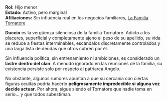 **Rol:** Hijo menor  
**Estado:** Activo, pero marginal  
**Afiliaciones:** Sin influencia real en los negocios familiares, [La Familia Tornatore](La%20Familia%20Tornatore.md)

**Duccio** es la vergüenza silenciosa de la familia Tornatore. Adicto a los placeres, superficial y completamente ajeno al peso de su apellido, su vida se reduce a fiestas interminables, escándalos discretamente controlados y una larga lista de deudas que otros cubren por él.

Sin influencia política, sin entrenamiento ni ambiciones, es considerado un **lastre dentro del clan**. A menudo ignorado en las reuniones de la familia, su existencia persiste solo por respeto al patriarca Angelo.

No obstante, algunos rumores apuntan a que su cercanía con ciertas figuras ocultas podría hacerlo **peligrosamente impredecible si alguna vez decide actuar**. Por ahora, sigue siendo el Tornatore que nadie toma en serio… y que todos subestiman.